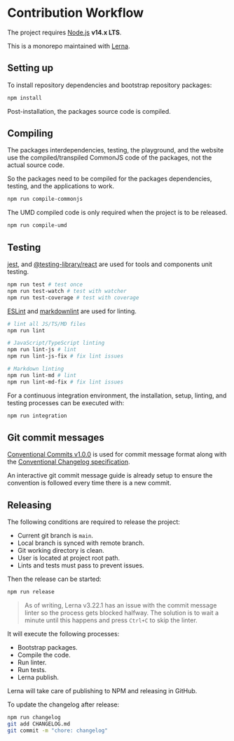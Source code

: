
# Contribution Workflow

The project requires [Node.js](https://nodejs.org) **v14.x LTS**.

This is a monorepo maintained with [Lerna](https://lerna.js.org).

## Setting up

To install repository dependencies and bootstrap repository packages:

```bash
npm install
```

Post-installation, the packages source code is compiled.

## Compiling

The packages interdependencies, testing, the playground, and the website use the
compiled/transpiled CommonJS code of the packages, not the actual source code.

So the packages need to be compiled for the packages dependencies, testing, and
the applications to work.

```bash
npm run compile-commonjs
```

The UMD compiled code is only required when the project is to be released.

```bash
npm run compile-umd
```

## Testing

[jest](https://facebook.github.io/jest), and [@testing-library/react](https://github.com/testing-library/react-testing-library)
are used for tools and components unit testing.

```bash
npm run test # test once
npm run test-watch # test with watcher
npm run test-coverage # test with coverage
```

[ESLint](https://eslint.org) and [markdownlint](https://github.com/DavidAnson/markdownlint)
are used for linting.

```bash
# lint all JS/TS/MD files
npm run lint

# JavaScript/TypeScript linting
npm run lint-js # lint
npm run lint-js-fix # fix lint issues

# Markdown linting
npm run lint-md # lint
npm run lint-md-fix # fix lint issues
```

For a continuous integration environment, the installation, setup, linting, and
testing processes can be executed with:

```bash
npm run integration
```

## Git commit messages

[Conventional Commits v1.0.0](https://www.conventionalcommits.org/en/v1.0.0) is
used for commit message format along with the
[Conventional Changelog specification](https://github.com/commitizen/cz-conventional-changelog).

An interactive git commit message guide is already setup to ensure the convention
is followed every time there is a new commit.

## Releasing

The following conditions are required to release the project:

- Current git branch is `main`.
- Local branch is synced with remote branch.
- Git working directory is clean.
- User is located at project root path.
- Lints and tests must pass to prevent issues.

Then the release can be started:

```bash
npm run release
```

> As of writing, Lerna v3.22.1 has an issue with the commit message linter so
the process gets blocked halfway. The solution is to wait a minute until this
happens and press `Ctrl+C` to skip the linter.

It will execute the following processes:

- Bootstrap packages.
- Compile the code.
- Run linter.
- Run tests.
- Lerna publish.

Lerna will take care of publishing to NPM and releasing in GitHub.

To update the changelog after release:

```bash
npm run changelog
git add CHANGELOG.md
git commit -m "chore: changelog"
```
